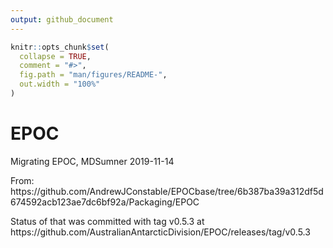 ```yaml
---
output: github_document
---
```


<!-- README.md is generated from README.Rmd. Please edit that file -->

```r
knitr::opts_chunk$set(
  collapse = TRUE,
  comment = "#>",
  fig.path = "man/figures/README-",
  out.width = "100%"
)
```

# EPOC

<!-- badges: start -->
<!-- badges: end -->

Migrating EPOC, MDSumner 2019-11-14

From: https://github.com/AndrewJConstable/EPOCbase/tree/6b387ba39a312df5d674592acb123ae7dc6bf92a/Packaging/EPOC

Status of that was committed with tag v0.5.3 at https://github.com/AustralianAntarcticDivision/EPOC/releases/tag/v0.5.3


